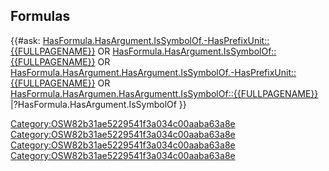 == Formulas ==
{{#ask: [[Category:OSW82b31ae5229541f3a034c00aaba63a8e]] [[HasFormula.HasArgument.IsSymbolOf.-HasPrefixUnit::{{FULLPAGENAME}}]] OR [[Category:OSW82b31ae5229541f3a034c00aaba63a8e]] [[HasFormula.HasArgument.IsSymbolOf::{{FULLPAGENAME}}]] OR [[Category:OSW82b31ae5229541f3a034c00aaba63a8e]] [[HasFormula.HasArgument.HasArgument.IsSymbolOf.-HasPrefixUnit::{{FULLPAGENAME}}]] OR [[Category:OSW82b31ae5229541f3a034c00aaba63a8e]] [[HasFormula.HasArgumen.HasArgumentt.IsSymbolOf::{{FULLPAGENAME}}]]
|?HasFormula.HasArgument.IsSymbolOf
}}
